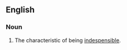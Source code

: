 ==English==
===Noun===
{{en-noun|indispensabilities}}
# The characteristic of being [[indespensible]].